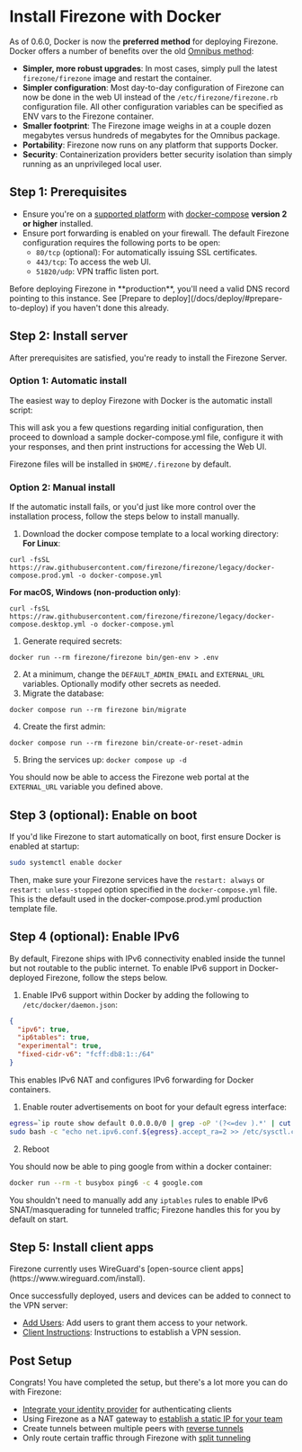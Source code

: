 
# Install Firezone with Docker

As of 0.6.0, Docker is now the **preferred method** for deploying Firezone.
Docker offers a number of benefits over the old
[Omnibus method](/docs/deploy/omnibus):

- **Simpler, more robust upgrades**: In most cases, simply pull the latest
  `firezone/firezone` image and restart the container.
- **Simpler configuration**: Most day-to-day configuration of Firezone can now
  be done in the web UI instead of the `/etc/firezone/firezone.rb` configuration
  file. All other configuration variables can be specified as ENV vars to the
  Firezone container.
- **Smaller footprint**: The Firezone image weighs in at a couple dozen
  megabytes versus hundreds of megabytes for the Omnibus package.
- **Portability**: Firezone now runs on any platform that supports Docker.
- **Security**: Containerization providers better security isolation than simply
  running as an unprivileged local user.

## Step 1: Prerequisites

- Ensure you're on a
  [supported platform](/docs/deploy/docker/supported-platforms) with
  [ docker-compose](https://docs.docker.com/compose/install) **version 2 or
  higher** installed.
- Ensure port forwarding is enabled on your firewall. The default Firezone
  configuration requires the following ports to be open:
  - `80/tcp` (optional): For automatically issuing SSL certificates.
  - `443/tcp`: To access the web UI.
  - `51820/udp`: VPN traffic listen port.

<Alert color="warning">
  Before deploying Firezone in **production**, you'll need a valid DNS record
  pointing to this instance. See [Prepare to
  deploy](/docs/deploy/#prepare-to-deploy) if you haven't done this already.
</Alert>

## Step 2: Install server

After prerequisites are satisfied, you're ready to install the Firezone Server.

### Option 1: Automatic install

The easiest way to deploy Firezone with Docker is the automatic install script:

<CodeBlock
  language="bash"
  codeString="bash <(curl -fsSL https://github.com/firezone/firezone/raw/legacy/scripts/install.sh)"
/>

This will ask you a few questions regarding initial configuration, then proceed
to download a sample docker-compose.yml file, configure it with your responses,
and then print instructions for accessing the Web UI.

Firezone files will be installed in `$HOME/.firezone` by default.

### Option 2: Manual install

If the automatic install fails, or you'd just like more control over the
installation process, follow the steps below to install manually.

1. Download the docker compose template to a local working directory: **For
   Linux**:

```
curl -fsSL https://raw.githubusercontent.com/firezone/firezone/legacy/docker-compose.prod.yml -o docker-compose.yml
```

**For macOS, Windows (non-production only)**:

```
curl -fsSL https://raw.githubusercontent.com/firezone/firezone/legacy/docker-compose.desktop.yml -o docker-compose.yml
```

1. Generate required secrets:

```
docker run --rm firezone/firezone bin/gen-env > .env
```

2. At a minimum, change the `DEFAULT_ADMIN_EMAIL` and `EXTERNAL_URL` variables.
   Optionally modify other secrets as needed.
3. Migrate the database:

```
docker compose run --rm firezone bin/migrate
```

4. Create the first admin:

```
docker compose run --rm firezone bin/create-or-reset-admin
```

5. Bring the services up: `docker compose up -d`

You should now be able to access the Firezone web portal at the `EXTERNAL_URL`
variable you defined above.

## Step 3 (optional): Enable on boot

If you'd like Firezone to start automatically on boot, first ensure Docker is
enabled at startup:

```bash
sudo systemctl enable docker
```

Then, make sure your Firezone services have the `restart: always` or
`restart: unless-stopped` option specified in the `docker-compose.yml` file.
This is the default used in the docker-compose.prod.yml production template
file.

## Step 4 (optional): Enable IPv6

By default, Firezone ships with IPv6 connectivity enabled inside the tunnel but
not routable to the public internet. To enable IPv6 support in Docker-deployed
Firezone, follow the steps below.

1. Enable IPv6 support within Docker by adding the following to
   `/etc/docker/daemon.json`:

```json
{
  "ipv6": true,
  "ip6tables": true,
  "experimental": true,
  "fixed-cidr-v6": "fcff:db8:1::/64"
}
```

This enables IPv6 NAT and configures IPv6 forwarding for Docker containers.

1. Enable router advertisements on boot for your default egress interface:

```bash
egress=`ip route show default 0.0.0.0/0 | grep -oP '(?<=dev ).*' | cut -f1 -d' ' | tr -d '\n'`
sudo bash -c "echo net.ipv6.conf.${egress}.accept_ra=2 >> /etc/sysctl.conf"
```

2. Reboot

You should now be able to ping google from within a docker container:

```bash
docker run --rm -t busybox ping6 -c 4 google.com
```

You shouldn't need to manually add any `iptables` rules to enable IPv6
SNAT/masquerading for tunneled traffic; Firezone handles this for you by default
on start.

## Step 5: Install client apps

<Alert color="info">
  Firezone currently uses WireGuard's [open-source client
  apps](https://www.wireguard.com/install).
</Alert>

Once successfully deployed, users and devices can be added to connect to the VPN
server:

- [Add Users](/docs/user-guides/add-users): Add users to grant them access to
  your network.
- [Client Instructions](/docs/user-guides/client-instructions): Instructions to
  establish a VPN session.

<SupportOptions />

## Post Setup

Congrats! You have completed the setup, but there's a lot more you can do with
Firezone:

- [Integrate your identity provider](/docs/authenticate) for authenticating
  clients
- Using Firezone as a NAT gateway to
  [establish a static IP for your team](/docs/user-guides/use-cases/nat-gateway)
- Create tunnels between multiple peers with
  [reverse tunnels](/docs/user-guides/use-cases/reverse-tunnel)
- Only route certain traffic through Firezone with
  [split tunneling](/docs/user-guides/use-cases/split-tunnel)

